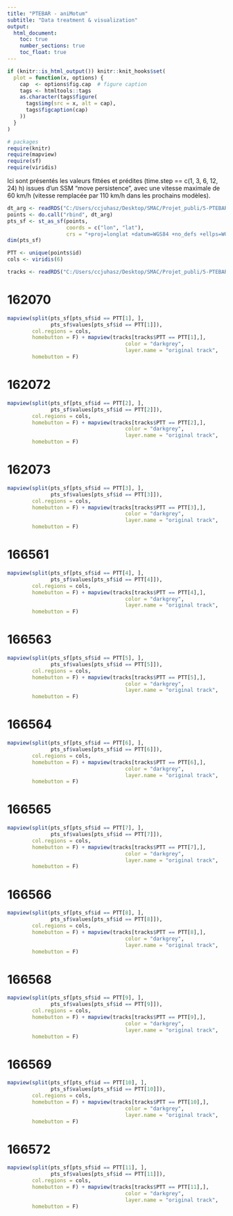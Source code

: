 ```yaml
---
title: "PTEBAR - aniMotum"
subtitle: "Data treatment & visualization"
output:
  html_document:
    toc: true
    number_sections: true
    toc_float: true
---
```

  
```r
if (knitr::is_html_output()) knitr::knit_hooks$set(
  plot = function(x, options) {
    cap  <- options$fig.cap  # figure caption
    tags <- htmltools::tags
    as.character(tags$figure(
      tags$img(src = x, alt = cap),
      tags$figcaption(cap)
    ))
  }
)

# packages
require(knitr)
require(mapview)
require(sf)
require(viridis)
```
Ici sont présentés les valeurs fittées et prédites (time.step == c(1, 3, 6, 12, 24) h) issues d'un SSM "move persistence", avec une vitesse maximale de 60 km/h (vitesse remplacée par 110 km/h dans les prochains modèles).

```r
dt_arg <- readRDS("C:/Users/ccjuhasz/Desktop/SMAC/Projet_publi/5-PTEBAR_argos_JUV/DATA/RMD/PTEBAR_JUV_aniMotum_fitted_predicted_locs.rds")
points <- do.call("rbind", dt_arg)
pts_sf <- st_as_sf(points,
                   coords = c("lon", "lat"),
                   crs = "+proj=longlat +datum=WGS84 +no_defs +ellps=WGS84 +towgs84=0,0,0")
dim(pts_sf)

PTT <- unique(points$id)
cols <- viridis(6)

tracks <- readRDS("C:/Users/ccjuhasz/Desktop/SMAC/Projet_publi/5-PTEBAR_argos_JUV/DATA/RMD/PTEBAR_JUV_Spatial_tracks_ARGOS.rds")
```

# 162070  

```r

mapview(split(pts_sf[pts_sf$id == PTT[1], ],
              pts_sf$values[pts_sf$id == PTT[1]]),
        col.regions = cols,
        homebutton = F) + mapview(tracks[tracks$PTT == PTT[1],],
                                      color = "darkgrey",
                                      layer.name = "original track",
        homebutton = F)
```

# 162072  

```r

mapview(split(pts_sf[pts_sf$id == PTT[2], ],
              pts_sf$values[pts_sf$id == PTT[2]]),
        col.regions = cols,
        homebutton = F) + mapview(tracks[tracks$PTT == PTT[2],],
                                      color = "darkgrey",
                                      layer.name = "original track",
        homebutton = F)
```
# 162073  

```r

mapview(split(pts_sf[pts_sf$id == PTT[3], ],
              pts_sf$values[pts_sf$id == PTT[3]]),
        col.regions = cols,
        homebutton = F) + mapview(tracks[tracks$PTT == PTT[3],],
                                      color = "darkgrey",
                                      layer.name = "original track",
        homebutton = F)
```
# 166561  

```r

mapview(split(pts_sf[pts_sf$id == PTT[4], ],
              pts_sf$values[pts_sf$id == PTT[4]]),
        col.regions = cols,
        homebutton = F) + mapview(tracks[tracks$PTT == PTT[4],],
                                      color = "darkgrey",
                                      layer.name = "original track",
        homebutton = F)
```
# 166563  

```r

mapview(split(pts_sf[pts_sf$id == PTT[5], ],
              pts_sf$values[pts_sf$id == PTT[5]]),
        col.regions = cols,
        homebutton = F) + mapview(tracks[tracks$PTT == PTT[5],],
                                      color = "darkgrey",
                                      layer.name = "original track",
        homebutton = F)
```
# 166564  

```r

mapview(split(pts_sf[pts_sf$id == PTT[6], ],
              pts_sf$values[pts_sf$id == PTT[6]]),
        col.regions = cols,
        homebutton = F) + mapview(tracks[tracks$PTT == PTT[6],],
                                      color = "darkgrey",
                                      layer.name = "original track",
        homebutton = F)
```
# 166565  

```r

mapview(split(pts_sf[pts_sf$id == PTT[7], ],
              pts_sf$values[pts_sf$id == PTT[7]]),
        col.regions = cols,
        homebutton = F) + mapview(tracks[tracks$PTT == PTT[7],],
                                      color = "darkgrey",
                                      layer.name = "original track",
        homebutton = F)
```
# 166566  

```r

mapview(split(pts_sf[pts_sf$id == PTT[8], ],
              pts_sf$values[pts_sf$id == PTT[8]]),
        col.regions = cols,
        homebutton = F) + mapview(tracks[tracks$PTT == PTT[8],],
                                      color = "darkgrey",
                                      layer.name = "original track",
        homebutton = F)
```
# 166568  

```r

mapview(split(pts_sf[pts_sf$id == PTT[9], ],
              pts_sf$values[pts_sf$id == PTT[9]]),
        col.regions = cols,
        homebutton = F) + mapview(tracks[tracks$PTT == PTT[9],],
                                      color = "darkgrey",
                                      layer.name = "original track",
        homebutton = F)
```
# 166569  

```r

mapview(split(pts_sf[pts_sf$id == PTT[10], ],
              pts_sf$values[pts_sf$id == PTT[10]]),
        col.regions = cols,
        homebutton = F) + mapview(tracks[tracks$PTT == PTT[10],],
                                      color = "darkgrey",
                                      layer.name = "original track",
        homebutton = F)
```
# 166572  

```r

mapview(split(pts_sf[pts_sf$id == PTT[11], ],
              pts_sf$values[pts_sf$id == PTT[11]]),
        col.regions = cols,
        homebutton = F) + mapview(tracks[tracks$PTT == PTT[11],],
                                      color = "darkgrey",
                                      layer.name = "original track",
        homebutton = F)
```


